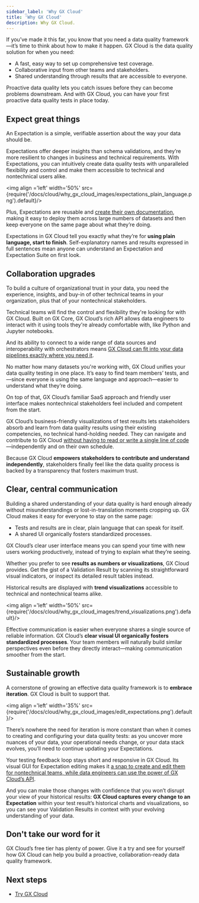 ```yaml
---
sidebar_label: 'Why GX Cloud'
title: 'Why GX Cloud'
description: Why GX Cloud.
---
```


If you’ve made it this far, you know that you need a data quality framework—it’s time to think about how to make it happen. GX Cloud is the data quality solution for when you need:

- A fast, easy way to set up comprehensive test coverage.
- Collaborative input from other teams and stakeholders.
- Shared understanding through results that are accessible to everyone.

Proactive data quality lets you catch issues before they can become problems downstream. And with GX Cloud, you can have your first proactive data quality tests in place today.

## Expect great things

An Expectation is a simple, verifiable assertion about the way your data should be. 

Expectations offer deeper insights than schema validations, and they’re more resilient to changes in business and technical requirements. With Expectations, you can intuitively create data quality tests with unparalleled flexibility and control and make them accessible to technical and nontechnical users alike.

<img align ='left' width='50%' src={require('/docs/cloud/why_gx_cloud_images/expectations_plain_language.png').default}/>

Plus, Expectations are reusable and [create their own documentation](/cloud/validations/manage_validations.md#view-validation-run-history), making it easy to deploy them across large numbers of datasets and then keep everyone on the same page about what they’re doing.

Expectations in GX Cloud tell you exactly what they’re for **using plain language, start to finish**. Self-explanatory names and results expressed in full sentences mean anyone can understand an Expectation and Expectation Suite on first look.

## Collaboration upgrades

To build a culture of organizational trust in your data, you need the experience, insights, and buy-in of other technical teams in your organization, plus that of your nontechnical stakeholders.

Technical teams will find the control and flexibility they're looking for with GX Cloud. Built on GX Core, GX Cloud’s rich API allows data engineers to interact with it using tools they're already comfortable with, like Python and Jupyter notebooks.

And its ability to connect to a wide range of data sources and interoperability with orchestrators means [GX Cloud can fit into your data pipelines exactly where you need it](/cloud/about_gx.md#gx-cloud-deployment-patterns).

No matter how many datasets you're working with, GX Cloud unifies your data quality testing in one place. It’s easy to find team members’ tests, and—since everyone is using the same language and approach—easier to understand what they’re doing. 

On top of that, GX Cloud’s familiar SaaS approach and friendly user interface makes nontechnical stakeholders feel included and competent from the start. 

GX Cloud’s business-friendly visualizations of test results lets stakeholders absorb and learn from data quality results using their existing competencies, no technical hand-holding needed. They can navigate and contribute to GX Cloud [without having to read or write a single line of code](/cloud/about_gx.md#workflow-optimization)—independently and on their own schedule.

Because GX Cloud **empowers stakeholders to contribute and understand independently**, stakeholders finally feel like the data quality process is backed by a transparency that fosters maximum trust.

## Clear, central communication

Building a shared understanding of your data quality is hard enough already without misunderstandings or lost-in-translation moments cropping up. GX Cloud makes it easy for everyone to stay on the same page: 

- Tests and results are in clear, plain language that can speak for itself.
- A shared UI organically fosters standardized processes.

GX Cloud’s clear user interface means you can spend your time with new users working productively, instead of trying to explain what they’re seeing. 

Whether you prefer to see **results as numbers or visualizations**, GX Cloud provides. Get the gist of a Validation Result by scanning its straightforward visual indicators, or inspect its detailed result tables instead. 

Historical results are displayed with **trend visualizations** accessible to technical and nontechnical teams alike.

<img align ='left' width='50%' src={require('/docs/cloud/why_gx_cloud_images/trend_visualizations.png').default}/>

Effective communication is easier when everyone shares a single source of reliable information. GX Cloud’s **clear visual UI organically fosters standardized processes**. Your team members will naturally build similar perspectives even before they directly interact—making communication smoother from the start.


## Sustainable growth

A cornerstone of growing an effective data quality framework is to **embrace iteration**. GX Cloud is built to support that.

<img align ='left' width='35%' src={require('/docs/cloud/why_gx_cloud_images/edit_expectations.png').default}/>

There’s nowhere the need for iteration is more constant than when it comes to creating and configuring your data quality tests: as you uncover more nuances of your data, your operational needs change, or your data stack evolves, you’ll need to continue updating your Expectations. 

Your testing feedback loop stays short and responsive in GX Cloud. Its visual GUI for Expectation editing makes it [a snap to create and edit them for nontechnical teams, while data engineers can use the power of GX Cloud’s API](/cloud/expectations/manage_expectations.md#add-an-expectation). 

And you can make those changes with confidence that you won’t disrupt your view of your historical results: **GX Cloud captures every change to an Expectation** within your test result’s historical charts and visualizations, so you can see your Validation Results in context with your evolving understanding of your data. 

## Don't take our word for it

GX Cloud’s free tier has plenty of power. Give it a try and see for yourself how GX Cloud can help you build a proactive, collaboration-ready data quality framework.

## Next steps

- [Try GX Cloud](https://greatexpectations.io/cloud)
